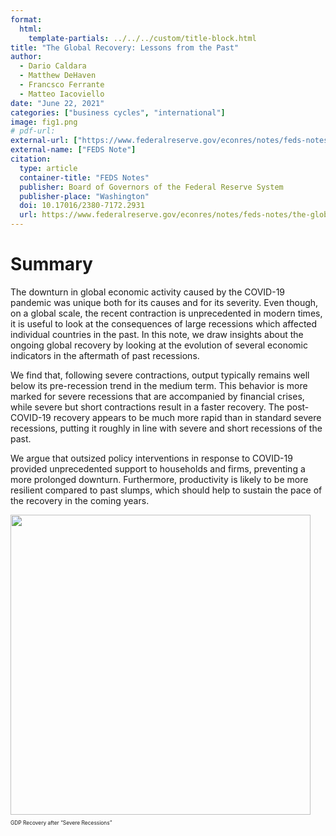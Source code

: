 ```yaml
---
format: 
  html:
    template-partials: ../../../custom/title-block.html
title: "The Global Recovery: Lessons from the Past"
author: 
  - Dario Caldara
  - Matthew DeHaven
  - Francsco Ferrante
  - Matteo Iacoviello
date: "June 22, 2021"
categories: ["business cycles", "international"]
image: fig1.png
# pdf-url:
external-url: ["https://www.federalreserve.gov/econres/notes/feds-notes/the-global-recovery-lessons-from-the-past-20210622.html"]
external-name: ["FEDS Note"]
citation:
  type: article
  container-title: "FEDS Notes"
  publisher: Board of Governors of the Federal Reserve System
  publisher-place: "Washington"
  doi: 10.17016/2380-7172.2931
  url: https://www.federalreserve.gov/econres/notes/feds-notes/the-global-recovery-lessons-from-the-past-20210622.html
---
```


# Summary

The downturn in global economic activity caused by the COVID-19 pandemic was unique both for its causes and for its severity. Even though, on a global scale, the recent contraction is unprecedented in modern times, it is useful to look at the consequences of large recessions which affected individual countries in the past. In this note, we draw insights about the ongoing global recovery by looking at the evolution of several economic indicators in the aftermath of past recessions.

We find that, following severe contractions, output typically remains well below its pre-recession trend in the medium term. This behavior is more marked for severe recessions that are accompanied by financial crises, while severe but short contractions result in a faster recovery. The post-COVID-19 recovery appears to be much more rapid than in standard severe recessions, putting it roughly in line with severe and short recessions of the past.

We argue that outsized policy interventions in response to COVID-19 provided unprecedented support to households and firms, preventing a more prolonged downturn. Furthermore, productivity is likely to be more resilient compared to past slumps, which should help to sustain the pace of the recovery in the coming years.


::: {#fig-1 style="font-size: 60%;"}
![](fig1.png){width=5in}

GDP Recovery after "Severe Recessions"
:::
